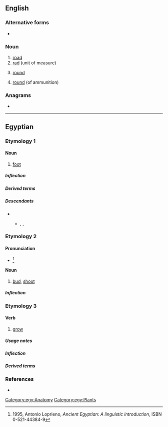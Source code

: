 {{also|RD|rd.|-rd|Rd.|R&D|R & D}}
==English==

===Alternative forms===
* {{l|en|rd.}}

===Noun===
{{en-noun|?}}

# [[road]]
# [[rad]] (unit of measure)
# {{lb|en|knitting}} [[round]]
# {{lb|en|firearms}} [[round]] (of ammunition)

===Anagrams===
* {{anagrams|en|D.R.|DR|Dr|Dr.|dr.}}

----

==Egyptian==

===Etymology 1===

====Noun====
{{egy-noun|m|head=<hiero>r:d-D56</hiero>}}

# [[foot]]

=====Inflection=====
{{egy-decl-noun|g=m|rd}}

=====Derived terms=====
{{der2|lang=egy
|{{l|egy|rdw||[[staircase]]}}
|{{l|egy|rdwj||[[servant]], [[footman]]}}}}

=====Descendants=====
* {{desc|egx-dem|rt}}
** {{desc|cop|ⲣⲁⲧ}} {{q|Sahidic|Bohairic}}, {{l|cop|ⲗⲉⲧ}} {{q|Fayyumic}}, {{l|cop|ⲣⲉⲧ}} {{q|Akhmimic}}

===Etymology 2===

====Pronunciation====
* {{a|Reconstructed}} {{IPA|/ˈraːduw/|lang=egy}}<ref name=Loprieno>1995, Antonio Loprieno, ''Ancient Egyptian: A linguistic introduction'', ISBN 0-521-44384-9</ref>

====Noun====
{{egy-noun|m|head=<hiero>r:d-M30</hiero>}}

# [[bud]], [[shoot]]

=====Inflection=====
{{egy-decl-noun|g=m|type=u-stem|rd}}

===Etymology 3===

====Verb====
{{egy-verb|2-lit|head=<hiero>r:d-M30</hiero>}}

# [[grow]]

=====Usage notes=====
{{egy-hieroforms
|<hiero>r:d-T12</hiero>|read1=rd}}

=====Inflection=====
{{egy-conj-2-lit|rd|rdd}}

=====Derived terms=====
{{der2|lang=egy
|{{l|egy|rwḏ||[[prosper]]}}}}

===References===
* {{R:egy:Faulkner}}
<references></references>

[[Category:egy:Anatomy]]
[[Category:egy:Plants]]